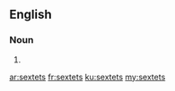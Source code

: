 ==English==

===Noun===
{{head|en|plural}}

# {{plural of|sextet|lang=en}}

[[ar:sextets]]
[[fr:sextets]]
[[ku:sextets]]
[[my:sextets]]